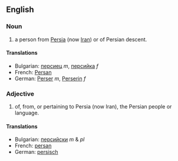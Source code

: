 ==English==

===Noun===

# a person from [[Persia]] (now [[Iran]]) or of Persian descent.

====Translations====
*Bulgarian: [[персиец]] ''m'', [[персийка]] ''f''
*French: [[Persan]]
*German: [[Perser]] ''m'', [[Perserin]] ''f''

===Adjective===

# of, from, or pertaining to Persia (now Iran), the Persian people or language.

====Translations====
*Bulgarian: [[персийски]] ''m'' & ''pl''
*French: [[persan]]
*German: [[persisch]]